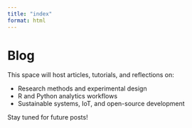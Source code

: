```yaml
---
title: "index"
format: html
---
```


# Blog

This space will host articles, tutorials, and reflections on:

- Research methods and experimental design  
- R and Python analytics workflows  
- Sustainable systems, IoT, and open-source development

Stay tuned for future posts!